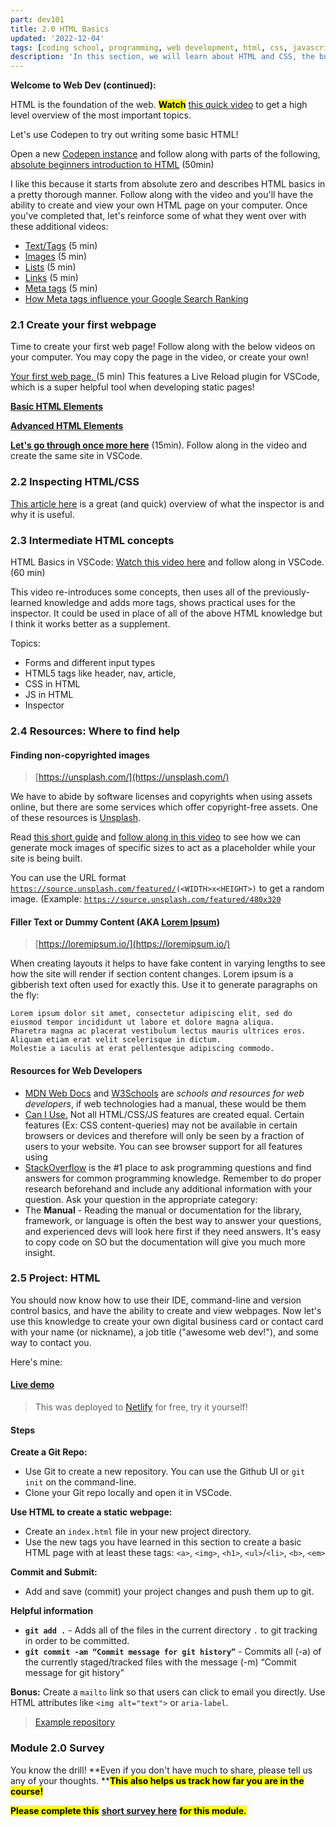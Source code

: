 ```yaml
---
part: dev101
title: 2.0 HTML Basics
updated: '2022-12-04'
tags: [coding school, programming, web development, html, css, javascript]
description: 'In this section, we will learn about HTML and CSS, the building blocks of the web.'
---
```


**Welcome to Web Dev (continued):**

HTML is the foundation of the web. <mark>**Watch**</mark> [this quick video](https://www.youtube.com/watch?v=88QJumITbQA) to get a high level overview of the most important topics.

Let's use Codepen to try out writing some basic HTML!

Open a new [Codepen instance](https://codepen.io/pen) and follow along with parts of the following, [absolute beginners introduction to HTML](https://www.youtube.com/watch?v=ONin3xInlGw) (50min)

I like this because it starts from absolute zero and describes HTML basics in a pretty thorough manner. Follow along with the video and you'll have the ability to create and view your own HTML page on your computer. Once you've completed that, let's reinforce some of what they went over with these additional videos:

- [Text/Tags](https://www.youtube.com/watch?v=ItZN6o0ylao) (5 min)
- [Images](https://www.youtube.com/watch?v=LyINBQFpL0o) (5 min)
- [Lists](https://www.youtube.com/watch?v=6fmob-VeAMo) (5 min)
- [Links](https://www.youtube.com/watch?v=prG3mvho3tU) (5 min)
- [Meta tags](https://www.youtube.com/watch?v=bi5bfH_gVWE) (5 min)
- [How Meta tags influence your Google Search Ranking](https://developers.google.com/search/docs/crawling-indexing/special-tags)

### 2.1 Create your first webpage

Time to create your first web page! Follow along with the below videos on your computer. You may copy the page in the video, or create your own!

[Your first web page. ](https://www.youtube.com/watch?v=88QJumITbQA)(5 min) This features a Live Reload plugin for VSCode, which is a super helpful tool when developing static pages!

[**Basic HTML Elements**](https://www.youtube.com/watch?v=PypMN-yui4Y)

[**Advanced HTML Elements**](https://www.youtube.com/watch?v=1rbo_HHt5nw)

[**Let's go through once more here**](https://www.freecodecamp.org/news/html-basics-for-beginners/) (15min). Follow along in the video and create the same site in VSCode.

### 2.2 Inspecting HTML/CSS

[This article here](https://www.theodinproject.com/lessons/foundations-inspecting-html-and-css) is a great (and quick) overview of what the inspector is and why it is useful.

### 2.3 Intermediate HTML concepts

HTML Basics in VSCode: [Watch this video here](https://www.youtube.com/watch?v=UB1O30fR-EE) and follow along in VSCode. (60 min)

This video re-introduces some concepts, then uses all of the previously-learned knowledge and adds more tags, shows practical uses for the inspector. It could be used in place of all of the above HTML knowledge but I think it works better as a supplement.

Topics:

- Forms and different input types
- HTML5 tags like header, nav, article,
- CSS in HTML
- JS in HTML
- Inspector

### 2.4 Resources: Where to find help

#### Finding non-copyrighted images

> [https://unsplash.com/](https://unsplash.com/)

We have to abide by software licenses and copyrights when using assets online, but there are some services which offer copyright-free assets. One of these resources is [Unsplash](https://unsplash.com/).

Read [this short guide](https://awik.io/generate-random-images-unsplash-without-using-api/) and [follow along in this video](https://www.youtube.com/watch?v=e8p1zSNmK7Q) to see how we can generate mock images of specific sizes to act as a placeholder while your site is being built.

You can use the URL format [`https://source.unsplash.com/featured/`](https://source.unsplash.com/featured/300x201)`(<WIDTH>x<HEIGHT>)` to get a random image. (Example: [`https://source.unsplash.com/featured/480x320`](https://source.unsplash.com/featured/480x320)

#### Filler Text or Dummy Content (AKA [Lorem Ipsum](https://www.google.com/url?sa=t&rct=j&q=&esrc=s&source=web&cd=&cad=rja&uact=8&ved=2ahUKEwjspICmgK_7AhUuSzABHb4SAI0QmhN6BAgaEAI&url=https%3A%2F%2Fen.wikipedia.org%2Fwiki%2FLorem_ipsum&usg=AOvVaw0_rKsmfs2-75sm_MYbRlS3))

> [https://loremipsum.io/](https://loremipsum.io/)

When creating layouts it helps to have fake content in varying lengths to see how the site will render if section content changes. Lorem ipsum is a gibberish text often used for exactly this. Use it to generate paragraphs on the fly:

```
Lorem ipsum dolor sit amet, consectetur adipiscing elit, sed do eiusmod tempor incididunt ut labore et dolore magna aliqua.
Pharetra magna ac placerat vestibulum lectus mauris ultrices eros. Aliquam etiam erat velit scelerisque in dictum.
Molestie a iaculis at erat pellentesque adipiscing commodo.
```

#### Resources for Web Developers

- [MDN Web Docs](https://developer.mozilla.org/en-US/docs/Web) and [W3Schools](https://www.w3schools.com/) are _schools and resources for web developers_, if web technologies had a manual, these would be them
- [Can I Use.](https://caniuse.com) Not all HTML/CSS/JS features are created equal. Certain features (Ex: CSS content-queries) may not be available in certain browsers or devices and therefore will only be seen by a fraction of users to your website. You can see browser support for all features using
- [StackOverflow](https://stackoverflow.com) is the #1 place to ask programming questions and find answers for common programming knowledge. Remember to do proper research beforehand and include any additional information with your question. Ask your question in the appropriate category:
- The **Manual** - Reading the manual or documentation for the library, framework, or language is often the best way to answer your questions, and experienced devs will look here first if they need answers. It's easy to copy code on SO but the documentation will give you much more insight.

### 2.5 Project: HTML

You should now know how to use their IDE, command-line and version control basics, and have the ability to create and view webpages. Now let's use this knowledge to create your own digital business card or contact card with your name (or nickname), a job title ("awesome web dev!"), and some way to contact you.

Here's mine:

#### [Live demo](https://aam-101-html.netlify.app/)

> This was deployed to [Netlify](https://www.netlify.com/) for free, try it yourself!

#### Steps

**Create a Git Repo:**

- Use Git to create a new repository. You can use the Github UI or `git init` on the command-line.
- Clone your Git repo locally and open it in VSCode.

**Use HTML to create a static webpage:**

- Create an `index.html` file in your new project directory.
- Use the new tags you have learned in this section to create a basic HTML page with at least these tags: `<a>`, `<img>`, `<h1>`, `<ul>`/`<li>`, `<b>`, `<em>`

**Commit and Submit:**

- Add and save (commit) your project changes and push them up to git.

**Helpful information**

- **`git add .`** - Adds all of the files in the current directory `.` to git tracking in order to be committed.
- **`git commit -am “Commit message for git history”`** - Commits all (-a) of the currently staged/tracked files with the message (-m) “Commit message for git history”

**Bonus:** Create a `mailto` link so that users can click to email you directly. Use HTML attributes like `<img alt="text">` or `aria-label`.

> [Example repository](https://github.com/AAM-Institute/project-002)

### Module 2.0 Survey

You know the drill! **Even if you don't have much to share, please tell us any of your thoughts. **<mark>**This also helps us track how far you are in the course!**</mark> <mark></mark><mark></mark>

<mark>**Please complete this**</mark> [**short survey here**](https://docs.google.com/forms/d/e/1FAIpQLScN2_BCzqP1ObkJwUAH-DlCzDPmFBJErRhgMYho997yBRkwtw/viewform) <mark>**for this module.**</mark>
